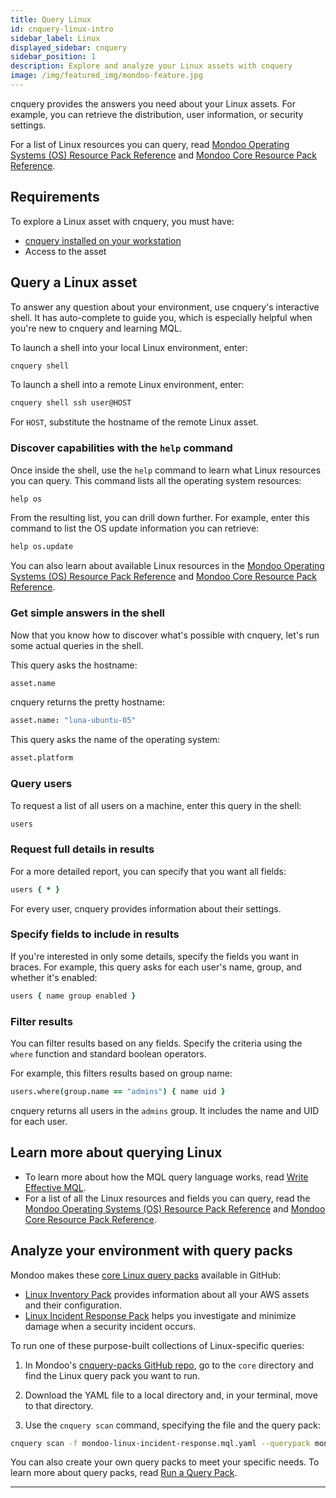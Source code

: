 ```yaml
---
title: Query Linux
id: cnquery-linux-intro
sidebar_label: Linux
displayed_sidebar: cnquery
sidebar_position: 1
description: Explore and analyze your Linux assets with cnquery
image: /img/featured_img/mondoo-feature.jpg
---
```


cnquery provides the answers you need about your Linux assets. For example, you can retrieve the distribution, user information, or security settings.

For a list of Linux resources you can query, read [Mondoo Operating Systems (OS) Resource Pack Reference](/mql/resources/os-pack/) and [Mondoo Core Resource Pack Reference](/mql/resources/core-pack/).

## Requirements

To explore a Linux asset with cnquery, you must have:

- [cnquery installed on your workstation](/cnquery/)
- Access to the asset

## Query a Linux asset

To answer any question about your environment, use cnquery's interactive shell. It has auto-complete to guide you, which is especially helpful when you're new to cnquery and learning MQL.

To launch a shell into your local Linux environment, enter:

```bash
cnquery shell
```

To launch a shell into a remote Linux environment, enter:

```bash
cnquery shell ssh user@HOST
```

For `HOST`, substitute the hostname of the remote Linux asset.

### Discover capabilities with the `help` command

Once inside the shell, use the `help` command to learn what Linux resources you can query. This command lists all the operating system resources:

```coffee
help os
```

From the resulting list, you can drill down further. For example, enter this command to list the OS update information you can retrieve:

```coffee
help os.update
```

You can also learn about available Linux resources in the [Mondoo Operating Systems (OS) Resource Pack Reference](/mql/resources/os-pack/) and [Mondoo Core Resource Pack Reference](/mql/resources/core-pack/).

### Get simple answers in the shell

Now that you know how to discover what's possible with cnquery, let's run some actual queries in the shell.

This query asks the hostname:

```coffee
asset.name
```

cnquery returns the pretty hostname:

```coffee
asset.name: "luna-ubuntu-05"
```

This query asks the name of the operating system:

```coffee
asset.platform
```

### Query users

To request a list of all users on a machine, enter this query in the shell:

```coffee
users
```

### Request full details in results

For a more detailed report, you can specify that you want all fields:

```coffee
users { * }
```

For every user, cnquery provides information about their settings.

### Specify fields to include in results

If you're interested in only some details, specify the fields you want in braces. For example, this query asks for each user's name, group, and whether it's enabled:

```coffee
users { name group enabled }
```

### Filter results

You can filter results based on any fields. Specify the criteria using the `where` function and standard boolean operators.

For example, this filters results based on group name:

```coffee
users.where(group.name == "admins") { name uid }
```

cnquery returns all users in the `admins` group. It includes the name and UID for each user.

## Learn more about querying Linux

- To learn more about how the MQL query language works, read [Write Effective MQL](/mql/mql.write/).
- For a list of all the Linux resources and fields you can query, read the [Mondoo Operating Systems (OS) Resource Pack Reference](/mql/resources/os-pack/) and [Mondoo Core Resource Pack Reference](/mql/resources/core-pack/).

## Analyze your environment with query packs

Mondoo makes these [core Linux query packs](https://github.com/mondoohq/cnquery-packs) available in GitHub:

- [Linux Inventory Pack](https://github.com/mondoohq/cnquery-packs/blob/main/core/mondoo-linux-inventory.mql.yaml) provides information about all your AWS assets and their configuration.
- [Linux Incident Response Pack](https://github.com/mondoohq/cnquery-packs/blob/main/core/mondoo-linux-incident-response.mql.yaml) helps you investigate and minimize damage when a security incident occurs.

To run one of these purpose-built collections of Linux-specific queries:

1. In Mondoo's [cnquery-packs GitHub repo](https://github.com/mondoohq/cnquery-packs), go to the `core` directory and find the Linux query pack you want to run.

2. Download the YAML file to a local directory and, in your terminal, move to that directory.

3. Use the `cnquery scan` command, specifying the file and the query pack:

```bash
cnquery scan -f mondoo-linux-incident-response.mql.yaml --querypack mondoo-incident-response-linux
```

You can also create your own query packs to meet your specific needs. To learn more about query packs, read [Run a Query Pack](/cnquery/cnquery-run-pack/).

---
